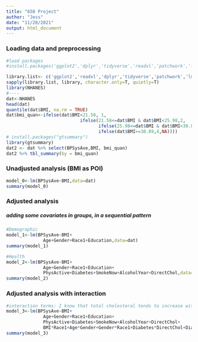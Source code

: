 ---
title: "650 Project"
author: "Jess"
date: "11/28/2021"
output: html_document
---

### Loading data and preprocessing
```{r}
#load packages
#install.packages('ggplot2','dplyr','tidyverse','readxl','patchwork','lme4','effects',"devtools","emmeans","gridExtra") #install packages

library.list<- c('ggplot2','readxl','dplyr','tidyverse','patchwork','lme4','effects','sjPlot',"emmeans","gridExtra") #load packages
sapply(library.list, library, character.only=T, quietly=T)
library(NHANES)
#----
dat<-NHANES
head(dat)
quantile(dat$BMI, na.rm = TRUE)
dat$bmi_quan<-ifelse(dat$BMI<21.58, 1,
                            ifelse(21.58<=dat$BMI & dat$BMI<25.98,2,
                                   ifelse(25.98<=dat$BMI & dat$BMI<30.89, 3,
                                   ifelse(dat$BMI>=30.89,4,NA))))
# install.packages("gtsummary")
library(gtsummary)
dat2 <- dat %>% select(BPSysAve,BMI, bmi_quan)
dat2 %>% tbl_summary(by = bmi_quan)
```

### Unadjusted analysis (BMI as POI)
```{r}
model_0<-lm(BPSysAve~BMI,data=dat)
summary(model_0)
```

### Adjusted analysis 
##### adding some covariates in groups, in a sequential pattern
```{r}
#Demographic
model_1<-lm(BPSysAve~BMI+
              Age+Gender+Race1+Education,data=dat)
summary(model_1)
```

```{r}
#Health
model_2<-lm(BPSysAve~BMI+
              Age+Gender+Race1+Education+
              PhysActive+Diabetes+SmokeNow+AlcoholYear+DirectChol,data=dat)
summary(model_2)
```

###  Adjusted analysis with interaction
```{r}
#interaction terms: I know that total cholesteral tends to increase with age and there might be an interaction there. Also, I think age and sex might have an interaction (need to see if literature agrees)
model_3<-lm(BPSysAve~BMI+
              Age+Gender+Race1+Education+
              PhysActive+Diabetes+SmokeNow+AlcoholYear+DirectChol+
              BMI*Race1+Age*Gender+Gender*Race1+Diabetes*DirectChol+Diabetes*AlcoholYear,data=dat)
summary(model_3)
```